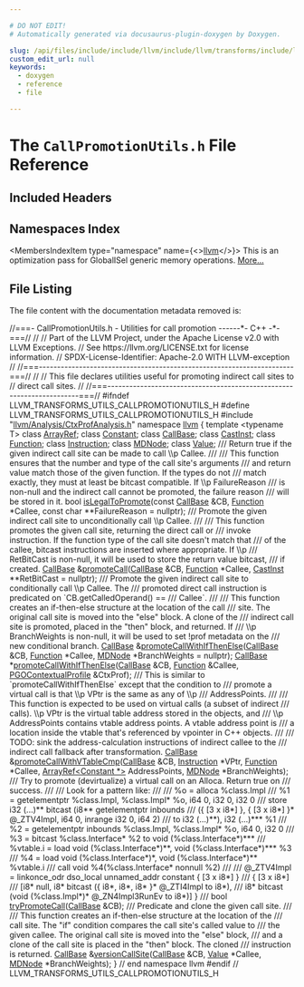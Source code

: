 ```yaml
---

# DO NOT EDIT!
# Automatically generated via docusaurus-plugin-doxygen by Doxygen.

slug: /api/files/include/include/llvm/include/llvm/transforms/include/llvm/transforms/utils/callpromotionutils-h
custom_edit_url: null
keywords:
  - doxygen
  - reference
  - file

---
```





# The `CallPromotionUtils.h` File Reference

<DoxygenPage pluginConfig={pluginConfig}>



## Included Headers

<IncludesList>
<IncludesListItem
  filePath="llvm/Analysis/CtxProfAnalysis.h"
  permalink="/docs/api/files/include/include/llvm/include/llvm/analysis/ctxprofanalysis-h"
  isLocal="true" />
</IncludesList>

## Namespaces Index

<MembersIndex>

<MembersIndexItem
  type="namespace"
  name={<><a href="/docs/api/namespaces/llvm">llvm</a></>}>
This is an optimization pass for GlobalISel generic memory operations. <a href="/docs/api/namespaces/llvm/#details">More...</a>
</MembersIndexItem>

</MembersIndex>


## File Listing

The file content with the documentation metadata removed is:

<ProgramListing>

<Link id="l00001" /><CodeLine lineNumber="1"><Highlight kind="comment">//===- CallPromotionUtils.h - Utilities for call promotion ------&#42;- C++ -&#42;-===//</Highlight><Highlight kind="normal"></Highlight></CodeLine>
<Link id="l00002" /><CodeLine lineNumber="2"><Highlight kind="normal"></Highlight><Highlight kind="comment">//</Highlight><Highlight kind="normal"></Highlight></CodeLine>
<Link id="l00003" /><CodeLine lineNumber="3"><Highlight kind="normal"></Highlight><Highlight kind="comment">// Part of the LLVM Project, under the Apache License v2.0 with LLVM Exceptions.</Highlight><Highlight kind="normal"></Highlight></CodeLine>
<Link id="l00004" /><CodeLine lineNumber="4"><Highlight kind="normal"></Highlight><Highlight kind="comment">// See https://llvm.org/LICENSE.txt for license information.</Highlight><Highlight kind="normal"></Highlight></CodeLine>
<Link id="l00005" /><CodeLine lineNumber="5"><Highlight kind="normal"></Highlight><Highlight kind="comment">// SPDX-License-Identifier: Apache-2.0 WITH LLVM-exception</Highlight><Highlight kind="normal"></Highlight></CodeLine>
<Link id="l00006" /><CodeLine lineNumber="6"><Highlight kind="normal"></Highlight><Highlight kind="comment">//</Highlight><Highlight kind="normal"></Highlight></CodeLine>
<Link id="l00007" /><CodeLine lineNumber="7"><Highlight kind="normal"></Highlight><Highlight kind="comment">//===----------------------------------------------------------------------===//</Highlight><Highlight kind="normal"></Highlight></CodeLine>
<Link id="l00008" /><CodeLine lineNumber="8"><Highlight kind="normal"></Highlight><Highlight kind="comment">//</Highlight><Highlight kind="normal"></Highlight></CodeLine>
<Link id="l00009" /><CodeLine lineNumber="9"><Highlight kind="normal"></Highlight><Highlight kind="comment">// This file declares utilities useful for promoting indirect call sites to</Highlight><Highlight kind="normal"></Highlight></CodeLine>
<Link id="l00010" /><CodeLine lineNumber="10"><Highlight kind="normal"></Highlight><Highlight kind="comment">// direct call sites.</Highlight><Highlight kind="normal"></Highlight></CodeLine>
<Link id="l00011" /><CodeLine lineNumber="11"><Highlight kind="normal"></Highlight><Highlight kind="comment">//</Highlight><Highlight kind="normal"></Highlight></CodeLine>
<Link id="l00012" /><CodeLine lineNumber="12"><Highlight kind="normal"></Highlight><Highlight kind="comment">//===----------------------------------------------------------------------===//</Highlight><Highlight kind="normal"></Highlight></CodeLine>
<Link id="l00013" /><CodeLine lineNumber="13"><Highlight kind="normal"></Highlight></CodeLine>
<Link id="l00014" /><CodeLine lineNumber="14"><Highlight kind="normal"></Highlight><Highlight kind="preprocessor">#ifndef LLVM&#95;TRANSFORMS&#95;UTILS&#95;CALLPROMOTIONUTILS&#95;H</Highlight><Highlight kind="normal"></Highlight></CodeLine>
<Link id="l00015" /><CodeLine lineNumber="15"><Highlight kind="normal"></Highlight><Highlight kind="preprocessor">#define LLVM&#95;TRANSFORMS&#95;UTILS&#95;CALLPROMOTIONUTILS&#95;H</Highlight><Highlight kind="normal"></Highlight></CodeLine>
<Link id="l00016" /><CodeLine lineNumber="16"><Highlight kind="normal"></Highlight></CodeLine>
<Link id="l00017" /><CodeLine lineNumber="17"><Highlight kind="normal"></Highlight><Highlight kind="preprocessor">#include &quot;<a href="/docs/api/files/include/include/llvm/include/llvm/analysis/ctxprofanalysis-h">llvm/Analysis/CtxProfAnalysis.h</a>&quot;</Highlight><Highlight kind="normal"></Highlight></CodeLine>
<Link id="l00018" /><CodeLine lineNumber="18"><Highlight kind="normal"></Highlight><Highlight kind="keyword">namespace </Highlight><Highlight kind="normal"><a href="/docs/api/namespaces/llvm">llvm</a> &#123;</Highlight></CodeLine>
<Link id="l00019" /><CodeLine lineNumber="19"><Highlight kind="normal"></Highlight><Highlight kind="keyword">template</Highlight><Highlight kind="normal"> &lt;</Highlight><Highlight kind="keyword">typename</Highlight><Highlight kind="normal"> T&gt; </Highlight><Highlight kind="keyword">class </Highlight><Highlight kind="normal"><a href="/docs/api/classes/llvm/arrayref">ArrayRef</a>;</Highlight></CodeLine>
<Link id="l00020" /><CodeLine lineNumber="20"><Highlight kind="normal"></Highlight><Highlight kind="keyword">class </Highlight><Highlight kind="normal"><a href="/docs/api/classes/llvm/constant">Constant</a>;</Highlight></CodeLine>
<Link id="l00021" /><CodeLine lineNumber="21"><Highlight kind="normal"></Highlight><Highlight kind="keyword">class </Highlight><Highlight kind="normal"><a href="/docs/api/classes/llvm/callbase">CallBase</a>;</Highlight></CodeLine>
<Link id="l00022" /><CodeLine lineNumber="22"><Highlight kind="normal"></Highlight><Highlight kind="keyword">class </Highlight><Highlight kind="normal"><a href="/docs/api/classes/llvm/castinst">CastInst</a>;</Highlight></CodeLine>
<Link id="l00023" /><CodeLine lineNumber="23"><Highlight kind="normal"></Highlight><Highlight kind="keyword">class </Highlight><Highlight kind="normal"><a href="/docs/api/classes/llvm/function">Function</a>;</Highlight></CodeLine>
<Link id="l00024" /><CodeLine lineNumber="24"><Highlight kind="normal"></Highlight><Highlight kind="keyword">class </Highlight><Highlight kind="normal"><a href="/docs/api/classes/llvm/instruction">Instruction</a>;</Highlight></CodeLine>
<Link id="l00025" /><CodeLine lineNumber="25"><Highlight kind="normal"></Highlight><Highlight kind="keyword">class </Highlight><Highlight kind="normal"><a href="/docs/api/classes/llvm/mdnode">MDNode</a>;</Highlight></CodeLine>
<Link id="l00026" /><CodeLine lineNumber="26"><Highlight kind="normal"></Highlight><Highlight kind="keyword">class </Highlight><Highlight kind="normal"><a href="/docs/api/classes/llvm/value">Value</a>;</Highlight></CodeLine>
<Link id="l00027" /><CodeLine lineNumber="27"><Highlight kind="normal"></Highlight><Highlight kind="comment"></Highlight></CodeLine>
<Link id="l00028" /><CodeLine lineNumber="28"><Highlight kind="comment">/// Return true if the given indirect call site can be made to call \\p Callee.</Highlight></CodeLine>
<Link id="l00029" /><CodeLine lineNumber="29"><Highlight kind="comment">///</Highlight></CodeLine>
<Link id="l00030" /><CodeLine lineNumber="30"><Highlight kind="comment">/// This function ensures that the number and type of the call site&#39;s arguments</Highlight></CodeLine>
<Link id="l00031" /><CodeLine lineNumber="31"><Highlight kind="comment">/// and return value match those of the given function. If the types do not</Highlight></CodeLine>
<Link id="l00032" /><CodeLine lineNumber="32"><Highlight kind="comment">/// match exactly, they must at least be bitcast compatible. If \\p FailureReason</Highlight></CodeLine>
<Link id="l00033" /><CodeLine lineNumber="33"><Highlight kind="comment">/// is non-null and the indirect call cannot be promoted, the failure reason</Highlight></CodeLine>
<Link id="l00034" /><CodeLine lineNumber="34"><Highlight kind="comment">/// will be stored in it.</Highlight><Highlight kind="normal"></Highlight></CodeLine>
<Link id="l00035" /><CodeLine lineNumber="35"><Highlight kind="normal"></Highlight><Highlight kind="keywordtype">bool</Highlight><Highlight kind="normal"> <a href="/docs/api/namespaces/llvm/#a0e5b9e42ea84622605acea0b0d721fda">isLegalToPromote</a>(</Highlight><Highlight kind="keyword">const</Highlight><Highlight kind="normal"> <a href="/docs/api/classes/llvm/callbase">CallBase</a> &amp;CB, <a href="/docs/api/classes/llvm/function">Function</a> &#42;Callee,</Highlight></CodeLine>
<Link id="l00036" /><CodeLine lineNumber="36"><Highlight kind="normal">                      </Highlight><Highlight kind="keyword">const</Highlight><Highlight kind="normal"> </Highlight><Highlight kind="keywordtype">char</Highlight><Highlight kind="normal"> &#42;&#42;FailureReason = </Highlight><Highlight kind="keyword">nullptr</Highlight><Highlight kind="normal">);</Highlight></CodeLine>
<Link id="l00037" /><CodeLine lineNumber="37"><Highlight kind="normal"></Highlight><Highlight kind="comment"></Highlight></CodeLine>
<Link id="l00038" /><CodeLine lineNumber="38"><Highlight kind="comment">/// Promote the given indirect call site to unconditionally call \\p Callee.</Highlight></CodeLine>
<Link id="l00039" /><CodeLine lineNumber="39"><Highlight kind="comment">///</Highlight></CodeLine>
<Link id="l00040" /><CodeLine lineNumber="40"><Highlight kind="comment">/// This function promotes the given call site, returning the direct call or</Highlight></CodeLine>
<Link id="l00041" /><CodeLine lineNumber="41"><Highlight kind="comment">/// invoke instruction. If the function type of the call site doesn&#39;t match that</Highlight></CodeLine>
<Link id="l00042" /><CodeLine lineNumber="42"><Highlight kind="comment">/// of the callee, bitcast instructions are inserted where appropriate. If \\p</Highlight></CodeLine>
<Link id="l00043" /><CodeLine lineNumber="43"><Highlight kind="comment">/// RetBitCast is non-null, it will be used to store the return value bitcast,</Highlight></CodeLine>
<Link id="l00044" /><CodeLine lineNumber="44"><Highlight kind="comment">/// if created.</Highlight><Highlight kind="normal"></Highlight></CodeLine>
<Link id="l00045" /><CodeLine lineNumber="45"><Highlight kind="normal"><a href="/docs/api/classes/llvm/callbase">CallBase</a> &amp;<a href="/docs/api/namespaces/llvm/#a90c1755a8480ebc1dcc4f05d56271b00">promoteCall</a>(<a href="/docs/api/classes/llvm/callbase">CallBase</a> &amp;CB, <a href="/docs/api/classes/llvm/function">Function</a> &#42;Callee,</Highlight></CodeLine>
<Link id="l00046" /><CodeLine lineNumber="46"><Highlight kind="normal">                      <a href="/docs/api/classes/llvm/castinst">CastInst</a> &#42;&#42;RetBitCast = </Highlight><Highlight kind="keyword">nullptr</Highlight><Highlight kind="normal">);</Highlight></CodeLine>
<Link id="l00047" /><CodeLine lineNumber="47"><Highlight kind="normal"></Highlight><Highlight kind="comment"></Highlight></CodeLine>
<Link id="l00048" /><CodeLine lineNumber="48"><Highlight kind="comment">/// Promote the given indirect call site to conditionally call \\p Callee. The</Highlight></CodeLine>
<Link id="l00049" /><CodeLine lineNumber="49"><Highlight kind="comment">/// promoted direct call instruction is predicated on &#96;CB.getCalledOperand() ==</Highlight></CodeLine>
<Link id="l00050" /><CodeLine lineNumber="50"><Highlight kind="comment">/// Callee&#96;.</Highlight></CodeLine>
<Link id="l00051" /><CodeLine lineNumber="51"><Highlight kind="comment">///</Highlight></CodeLine>
<Link id="l00052" /><CodeLine lineNumber="52"><Highlight kind="comment">/// This function creates an if-then-else structure at the location of the call</Highlight></CodeLine>
<Link id="l00053" /><CodeLine lineNumber="53"><Highlight kind="comment">/// site. The original call site is moved into the &quot;else&quot; block. A clone of the</Highlight></CodeLine>
<Link id="l00054" /><CodeLine lineNumber="54"><Highlight kind="comment">/// indirect call site is promoted, placed in the &quot;then&quot; block, and returned. If</Highlight></CodeLine>
<Link id="l00055" /><CodeLine lineNumber="55"><Highlight kind="comment">/// \\p BranchWeights is non-null, it will be used to set !prof metadata on the</Highlight></CodeLine>
<Link id="l00056" /><CodeLine lineNumber="56"><Highlight kind="comment">/// new conditional branch.</Highlight><Highlight kind="normal"></Highlight></CodeLine>
<Link id="l00057" /><CodeLine lineNumber="57"><Highlight kind="normal"><a href="/docs/api/classes/llvm/callbase">CallBase</a> &amp;<a href="/docs/api/namespaces/llvm/#a23c23396eb61a7a78555e926700dbf47">promoteCallWithIfThenElse</a>(<a href="/docs/api/classes/llvm/callbase">CallBase</a> &amp;CB, <a href="/docs/api/classes/llvm/function">Function</a> &#42;Callee,</Highlight></CodeLine>
<Link id="l00058" /><CodeLine lineNumber="58"><Highlight kind="normal">                                    <a href="/docs/api/classes/llvm/mdnode">MDNode</a> &#42;BranchWeights = </Highlight><Highlight kind="keyword">nullptr</Highlight><Highlight kind="normal">);</Highlight></CodeLine>
<Link id="l00059" /><CodeLine lineNumber="59"><Highlight kind="normal"></Highlight></CodeLine>
<Link id="l00060" /><CodeLine lineNumber="60"><Highlight kind="normal"><a href="/docs/api/classes/llvm/callbase">CallBase</a> &#42;<a href="/docs/api/namespaces/llvm/#a23c23396eb61a7a78555e926700dbf47">promoteCallWithIfThenElse</a>(<a href="/docs/api/classes/llvm/callbase">CallBase</a> &amp;CB, <a href="/docs/api/classes/llvm/function">Function</a> &amp;Callee,</Highlight></CodeLine>
<Link id="l00061" /><CodeLine lineNumber="61"><Highlight kind="normal">                                    <a href="/docs/api/classes/llvm/pgocontextualprofile">PGOContextualProfile</a> &amp;CtxProf);</Highlight></CodeLine>
<Link id="l00062" /><CodeLine lineNumber="62"><Highlight kind="normal"></Highlight><Highlight kind="comment"></Highlight></CodeLine>
<Link id="l00063" /><CodeLine lineNumber="63"><Highlight kind="comment">/// This is similar to &#96;promoteCallWithIfThenElse&#96; except that the condition to</Highlight></CodeLine>
<Link id="l00064" /><CodeLine lineNumber="64"><Highlight kind="comment">/// promote a virtual call is that \\p VPtr is the same as any of \\p</Highlight></CodeLine>
<Link id="l00065" /><CodeLine lineNumber="65"><Highlight kind="comment">/// AddressPoints.</Highlight></CodeLine>
<Link id="l00066" /><CodeLine lineNumber="66"><Highlight kind="comment">///</Highlight></CodeLine>
<Link id="l00067" /><CodeLine lineNumber="67"><Highlight kind="comment">/// This function is expected to be used on virtual calls (a subset of indirect</Highlight></CodeLine>
<Link id="l00068" /><CodeLine lineNumber="68"><Highlight kind="comment">/// calls). \\p VPtr is the virtual table address stored in the objects, and</Highlight></CodeLine>
<Link id="l00069" /><CodeLine lineNumber="69"><Highlight kind="comment">/// \\p AddressPoints contains vtable address points. A vtable address point is</Highlight></CodeLine>
<Link id="l00070" /><CodeLine lineNumber="70"><Highlight kind="comment">/// a location inside the vtable that&#39;s referenced by vpointer in C++ objects.</Highlight></CodeLine>
<Link id="l00071" /><CodeLine lineNumber="71"><Highlight kind="comment">///</Highlight></CodeLine>
<Link id="l00072" /><CodeLine lineNumber="72"><Highlight kind="comment">/// TODO: sink the address-calculation instructions of indirect callee to the</Highlight></CodeLine>
<Link id="l00073" /><CodeLine lineNumber="73"><Highlight kind="comment">/// indirect call fallback after transformation.</Highlight><Highlight kind="normal"></Highlight></CodeLine>
<Link id="l00074" /><CodeLine lineNumber="74"><Highlight kind="normal"><a href="/docs/api/classes/llvm/callbase">CallBase</a> &amp;<a href="/docs/api/namespaces/llvm/#ae529107c3b550f7e2fe6128a26c8f1da">promoteCallWithVTableCmp</a>(<a href="/docs/api/classes/llvm/callbase">CallBase</a> &amp;CB, <a href="/docs/api/classes/llvm/instruction">Instruction</a> &#42;VPtr,</Highlight></CodeLine>
<Link id="l00075" /><CodeLine lineNumber="75"><Highlight kind="normal">                                   <a href="/docs/api/classes/llvm/function">Function</a> &#42;Callee,</Highlight></CodeLine>
<Link id="l00076" /><CodeLine lineNumber="76"><Highlight kind="normal">                                   <a href="/docs/api/classes/llvm/arrayref">ArrayRef&lt;Constant &#42;&gt;</a> AddressPoints,</Highlight></CodeLine>
<Link id="l00077" /><CodeLine lineNumber="77"><Highlight kind="normal">                                   <a href="/docs/api/classes/llvm/mdnode">MDNode</a> &#42;BranchWeights);</Highlight></CodeLine>
<Link id="l00078" /><CodeLine lineNumber="78"><Highlight kind="normal"></Highlight><Highlight kind="comment"></Highlight></CodeLine>
<Link id="l00079" /><CodeLine lineNumber="79"><Highlight kind="comment">/// Try to promote (devirtualize) a virtual call on an Alloca. Return true on</Highlight></CodeLine>
<Link id="l00080" /><CodeLine lineNumber="80"><Highlight kind="comment">/// success.</Highlight></CodeLine>
<Link id="l00081" /><CodeLine lineNumber="81"><Highlight kind="comment">///</Highlight></CodeLine>
<Link id="l00082" /><CodeLine lineNumber="82"><Highlight kind="comment">/// Look for a pattern like:</Highlight></CodeLine>
<Link id="l00083" /><CodeLine lineNumber="83"><Highlight kind="comment">///</Highlight></CodeLine>
<Link id="l00084" /><CodeLine lineNumber="84"><Highlight kind="comment">///  %o = alloca %class.Impl</Highlight></CodeLine>
<Link id="l00085" /><CodeLine lineNumber="85"><Highlight kind="comment">///  %1 = getelementptr %class.Impl, %class.Impl&#42; %o, i64 0, i32 0, i32 0</Highlight></CodeLine>
<Link id="l00086" /><CodeLine lineNumber="86"><Highlight kind="comment">///  store i32 (...)&#42;&#42; bitcast (i8&#42;&#42; getelementptr inbounds</Highlight></CodeLine>
<Link id="l00087" /><CodeLine lineNumber="87"><Highlight kind="comment">///      (&#123; &#91;3 x i8&#42;&#93; &#125;, &#123; &#91;3 x i8&#42;&#93; &#125;&#42; @&#95;ZTV4Impl, i64 0, inrange i32 0, i64 2)</Highlight></CodeLine>
<Link id="l00088" /><CodeLine lineNumber="88"><Highlight kind="comment">///      to i32 (...)&#42;&#42;), i32 (...)&#42;&#42;&#42; %1</Highlight></CodeLine>
<Link id="l00089" /><CodeLine lineNumber="89"><Highlight kind="comment">///  %2 = getelementptr inbounds %class.Impl, %class.Impl&#42; %o, i64 0, i32 0</Highlight></CodeLine>
<Link id="l00090" /><CodeLine lineNumber="90"><Highlight kind="comment">///  %3 = bitcast %class.Interface&#42; %2 to void (%class.Interface&#42;)&#42;&#42;&#42;</Highlight></CodeLine>
<Link id="l00091" /><CodeLine lineNumber="91"><Highlight kind="comment">///  %vtable.i = load void (%class.Interface&#42;)&#42;&#42;, void (%class.Interface&#42;)&#42;&#42;&#42; %3</Highlight></CodeLine>
<Link id="l00092" /><CodeLine lineNumber="92"><Highlight kind="comment">///  %4 = load void (%class.Interface&#42;)&#42;, void (%class.Interface&#42;)&#42;&#42; %vtable.i</Highlight></CodeLine>
<Link id="l00093" /><CodeLine lineNumber="93"><Highlight kind="comment">///  call void %4(%class.Interface&#42; nonnull %2)</Highlight></CodeLine>
<Link id="l00094" /><CodeLine lineNumber="94"><Highlight kind="comment">///</Highlight></CodeLine>
<Link id="l00095" /><CodeLine lineNumber="95"><Highlight kind="comment">/// @&#95;ZTV4Impl = linkonce&#95;odr dso&#95;local unnamed&#95;addr constant &#123; &#91;3 x i8&#42;&#93; &#125;</Highlight></CodeLine>
<Link id="l00096" /><CodeLine lineNumber="96"><Highlight kind="comment">///     &#123; &#91;3 x i8&#42;&#93;</Highlight></CodeLine>
<Link id="l00097" /><CodeLine lineNumber="97"><Highlight kind="comment">///     &#91;i8&#42; null, i8&#42; bitcast (&#123; i8&#42;, i8&#42;, i8&#42; &#125;&#42; @&#95;ZTI4Impl to i8&#42;),</Highlight></CodeLine>
<Link id="l00098" /><CodeLine lineNumber="98"><Highlight kind="comment">///     i8&#42; bitcast (void (%class.Impl&#42;)&#42; @&#95;ZN4Impl3RunEv to i8&#42;)&#93; &#125;</Highlight></CodeLine>
<Link id="l00099" /><CodeLine lineNumber="99"><Highlight kind="comment">///</Highlight><Highlight kind="normal"></Highlight></CodeLine>
<Link id="l00100" /><CodeLine lineNumber="100"><Highlight kind="normal"></Highlight><Highlight kind="keywordtype">bool</Highlight><Highlight kind="normal"> <a href="/docs/api/namespaces/llvm/#ad3219f7b717320ae52f53ccb09ad5a84">tryPromoteCall</a>(<a href="/docs/api/classes/llvm/callbase">CallBase</a> &amp;CB);</Highlight></CodeLine>
<Link id="l00101" /><CodeLine lineNumber="101"><Highlight kind="normal"></Highlight><Highlight kind="comment"></Highlight></CodeLine>
<Link id="l00102" /><CodeLine lineNumber="102"><Highlight kind="comment">/// Predicate and clone the given call site.</Highlight></CodeLine>
<Link id="l00103" /><CodeLine lineNumber="103"><Highlight kind="comment">///</Highlight></CodeLine>
<Link id="l00104" /><CodeLine lineNumber="104"><Highlight kind="comment">/// This function creates an if-then-else structure at the location of the</Highlight></CodeLine>
<Link id="l00105" /><CodeLine lineNumber="105"><Highlight kind="comment">/// call site. The &quot;if&quot; condition compares the call site&#39;s called value to</Highlight></CodeLine>
<Link id="l00106" /><CodeLine lineNumber="106"><Highlight kind="comment">/// the given callee. The original call site is moved into the &quot;else&quot; block,</Highlight></CodeLine>
<Link id="l00107" /><CodeLine lineNumber="107"><Highlight kind="comment">/// and a clone of the call site is placed in the &quot;then&quot; block. The cloned</Highlight></CodeLine>
<Link id="l00108" /><CodeLine lineNumber="108"><Highlight kind="comment">/// instruction is returned.</Highlight><Highlight kind="normal"></Highlight></CodeLine>
<Link id="l00109" /><CodeLine lineNumber="109"><Highlight kind="normal"><a href="/docs/api/classes/llvm/callbase">CallBase</a> &amp;<a href="/docs/api/namespaces/llvm/#a84163d559062da6b736ab943644e0a16">versionCallSite</a>(<a href="/docs/api/classes/llvm/callbase">CallBase</a> &amp;CB, <a href="/docs/api/classes/llvm/value">Value</a> &#42;Callee, <a href="/docs/api/classes/llvm/mdnode">MDNode</a> &#42;BranchWeights);</Highlight></CodeLine>
<Link id="l00110" /><CodeLine lineNumber="110"><Highlight kind="normal"></Highlight></CodeLine>
<Link id="l00111" /><CodeLine lineNumber="111"><Highlight kind="normal">&#125; </Highlight><Highlight kind="comment">// end namespace llvm</Highlight><Highlight kind="normal"></Highlight></CodeLine>
<Link id="l00112" /><CodeLine lineNumber="112"><Highlight kind="normal"></Highlight></CodeLine>
<Link id="l00113" /><CodeLine lineNumber="113"><Highlight kind="normal"></Highlight><Highlight kind="preprocessor">#endif </Highlight><Highlight kind="comment">// LLVM&#95;TRANSFORMS&#95;UTILS&#95;CALLPROMOTIONUTILS&#95;H</Highlight><Highlight kind="normal"></Highlight></CodeLine>

</ProgramListing>


</DoxygenPage>
